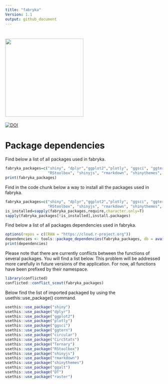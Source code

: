 ```yaml
---
title: "fabryka"
Version: 1.1
output: github_document
---
```


# [<img src="https://raw.githubusercontent.com/marchaeologist/fabryka/main/inst/www/hex_Fabryka4.png" height="250" align="center"/>](https://github.com/marchaeologist/fabryka)

[![DOI](https://zenodo.org/badge/DOI/10.5281/zenodo.16601423.svg)](https://doi.org/10.5281/zenodo.16601423)

# Package dependencies

Find below a list of all packages used in fabryka.

```r

fabryka_packages=c("shiny", "dplyr","ggplot2","plotly", "ggsci", "ggtern", "circular", "CircStats", "Ternary", 
                   "RStoolbox", "shinyjs", "rmarkdown", "shinythemes",  "ggalt", "DT", "raster")
print(fabryka_packages)

```

Find in the code chunk below a way to install all the packages used in fabryka.

```r

fabryka_packages=c("shiny", "dplyr","ggplot2","plotly", "ggsci", "ggtern", "circular", "CircStats", "Ternary", 
                   "RStoolbox", "shinyjs", "rmarkdown", "shinythemes",  "ggalt", "DT", "raster")
is_installed=sapply(fabryka_packages,require,character.only=T)
sapply(fabryka_packages[!is_installed],install.packages)

```


Find below a list of all packages dependencies used in fabryka.

```r
options(repos = c(CRAN = "https://cloud.r-project.org"))
dependencies <- tools::package_dependencies(fabryka_packages, db = available.packages())
print(dependencies)
```

Please note that there are currently conflicts between the functions of several packages. You will find a list below. This problem will be addressed more carefully in future versions of the application. For now, all functions have been prefixed by their namespace.

```r
library(conflicted)
conflicted::conflict_scout(fabryka_packages)
```

Below find the list of imported packaged by using the usethis::use_package() command.

```r

usethis::use_package("shiny")
usethis::use_package("dplyr")
usethis::use_package("ggplot2")
usethis::use_package("plotly")
usethis::use_package("ggsci")
usethis::use_package("ggtern")
usethis::use_package("circular")
usethis::use_package("CircStats")
usethis::use_package("Ternary")
usethis::use_package("RStoolbox")
usethis::use_package("shinyjs")
usethis::use_package("rmarkdown")
usethis::use_package("shinythemes")
usethis::use_package("ggalt")
usethis::use_package("DT")
usethis::use_package("raster")

```
